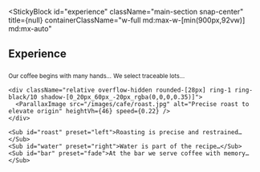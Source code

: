 
<StickyBlock
  id="experience"
  className="main-section snap-center"
  title={null}
  containerClassName="w-full md:max-w-[min(900px,92vw)] md:mx-auto"
>
  <Reveal preset="up"><h2 className="text-2xl md:text-4xl font-semibold mb-4 md:mb-6">Experience</h2></Reveal>

  <div className="space-y-6 md:space-y-8">
    <Sub id="origin" preset="blur-up">Our coffee begins with many hands…</Sub>
    <Sub id="bean" preset="up">We select traceable lots…</Sub>

    <div className="relative overflow-hidden rounded-[28px] ring-1 ring-black/10 shadow-[0_20px_60px_-20px_rgba(0,0,0,0.35)]">
      <ParallaxImage src="/images/cafe/roast.jpg" alt="Precise roast to elevate origin" heightVh={46} speed={0.22} />
    </div>

    <Sub id="roast" preset="left">Roasting is precise and restrained…</Sub>
    <Sub id="water" preset="right">Water is part of the recipe…</Sub>
    <Sub id="bar" preset="fade">At the bar we serve coffee with memory…</Sub>
  </div>
</StickyBlock>